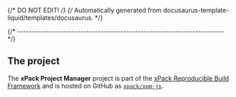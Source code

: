 {/* DO NOT EDIT! */}
{/* Automatically generated from docusaurus-template-liquid/templates/docusaurus. */}

{/* ------------------------------------------------------------------------ */}

## The project

The **xPack Project Manager** project is part of the
[xPack Reproducible Build Framework](https://xpack.github.io)
and is hosted on GitHub as
[`xpack/xpm-js`](https://github.com/xpack/xpm-js/).
